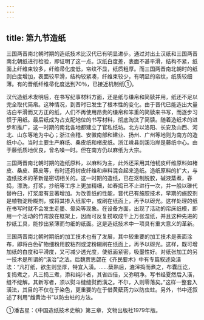 ```yaml
---
---
---
```

title: 第九节造纸
---



三国两晋南北朝时期的造纸技术比汉代已有明显进步。通过对出土汉纸和三国两晋南北朝纸进行检验，即证明了这一点。汉纸白度差，表面不甚平滑，结构不紧，纸面上纤维束较多，纤维帚化度低，帘纹不显，纸质粗厚。而三国两晋南北朝时的纸则白度增加，表面较平滑，结构较紧凑，纤维束较少，有明显的帘纹，纸质较细薄。有的晋纸纤维帚化度达到70％，已接近机制纸①。

汉代造纸术发明后，在书写纪事材料方面，还是纸与缣帛和简牍并用，纸还不足以完全取代简帛。这种情况，到晋时已发生了根本性的变化。由于晋代已能造出大量洁白平滑而又方正的纸，人们不再使用昂贵的缣帛和笨重的简牍来书写，而逐步习惯于用纸。最后纸成为占支配地位的书写材料，彻底淘汰了简牍。随着造纸术的进步和推广，这一时期的南北各地都建立了官私纸坊。北方以洛阳、长安及山西、河北、山东等地为中心；浙江会稽、安徽南部和建业、扬州、广州等地则为南方的造纸中心。当时主要生产麻纸、桑皮纸和楮皮纸。浙江嵊县剡溪沿岸是藤纸中心。由于藤纸质地优良，曾名噪一时。但在南方仍以麻纸为大宗。

三国两晋南北朝时期的造纸原料，以麻料为主，此外还采用其他韧皮纤维原料如楮皮、桑皮、藤皮等，有时还将树皮纤维和麻料混合起来造纸。造纸原料的扩大，与造纸技术的革新是密切相关的。这一时期的造纸，已在沤制脱胶，碱液蒸煮，舂捣，漂洗，打浆，抄纸等工序上更加精细，如舂捣已不止进行一次，并一般以碓代替杵臼，打浆度有显著增加。为改善纸的性能，晋代已有施胶技术，早期的施胶剂是植物淀粉糊剂，或将其掺入纸浆中，或刷在纸面上，再予以砑光。这样处理的纸在书写时就不会发生走墨、晕染等现象。在设备方面，出现了活动的帘床纸模，即用一个活动的竹帘放在框架上，因而可反复捞取成千上万张湿纸，并且这种先进的抄纸工具，能抄出紧薄而匀细的纸面。这是造纸技术中一项具有重大意义的革新。

三国两晋南北朝时期纸的加工技术也有了发展，其中较重要的加工技术是表面涂布，即将白色矿物细粉用胶粘剂或淀粉糊刷在纸面上，再予以砑光。这样，既可增加纸的白度和平滑度，又可减少透光度，使纸面紧密，吸墨性好。对纸张加工的另一技术是所谓的“潢治”之法。后魏贾思勰在《齐民要术》中有专篇叙述染潢法：“凡打纸，欲生则坚厚，特宜入潢。……蘖熟后，漉滓捣而煮之，布囊压讫，复捣煮之，凡三捣三煮，添和纯汁者，其省四倍，又弥明净。写书经夏然后入潢，缝不绽解。其新写者，须以熨斗缝缝熨而潢之。不尔，入则零落矣。”这样一整套入潢法，其目的不仅在于染色，更重要的在于借黄蘗药力以防虫蛀。另外，书中还叙述了利用“雌黄治书”以防虫蛀的方法。

①潘吉星：《中国造纸技术史稿》第三章，文物出版社1979年版。